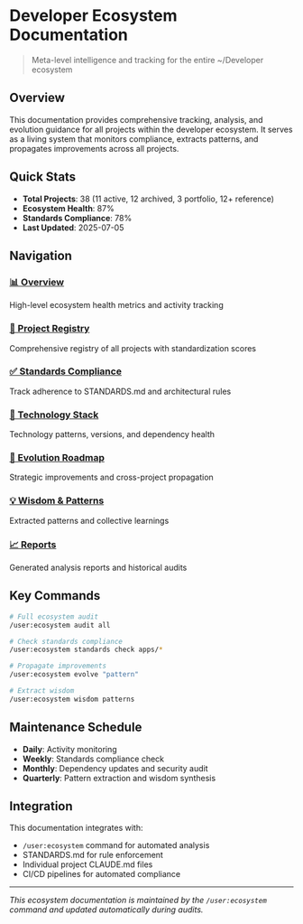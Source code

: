 # Developer Ecosystem Documentation

> Meta-level intelligence and tracking for the entire ~/Developer ecosystem

## Overview

This documentation provides comprehensive tracking, analysis, and evolution guidance for all projects within the developer ecosystem. It serves as a living system that monitors compliance, extracts patterns, and propagates improvements across all projects.

## Quick Stats

- **Total Projects**: 38 (11 active, 12 archived, 3 portfolio, 12+ reference)
- **Ecosystem Health**: 87%
- **Standards Compliance**: 78%
- **Last Updated**: 2025-07-05

## Navigation

### [📊 Overview](/overview/)
High-level ecosystem health metrics and activity tracking

### [📁 Project Registry](/projects/)
Comprehensive registry of all projects with standardization scores

### [✅ Standards Compliance](/compliance/)
Track adherence to STANDARDS.md and architectural rules

### [🔧 Technology Stack](/technology/)
Technology patterns, versions, and dependency health

### [🚀 Evolution Roadmap](/evolution/)
Strategic improvements and cross-project propagation

### [💡 Wisdom & Patterns](/wisdom/)
Extracted patterns and collective learnings

### [📈 Reports](/reports/)
Generated analysis reports and historical audits

## Key Commands

```bash
# Full ecosystem audit
/user:ecosystem audit all

# Check standards compliance
/user:ecosystem standards check apps/*

# Propagate improvements
/user:ecosystem evolve "pattern"

# Extract wisdom
/user:ecosystem wisdom patterns
```

## Maintenance Schedule

- **Daily**: Activity monitoring
- **Weekly**: Standards compliance check
- **Monthly**: Dependency updates and security audit
- **Quarterly**: Pattern extraction and wisdom synthesis

## Integration

This documentation integrates with:
- `/user:ecosystem` command for automated analysis
- STANDARDS.md for rule enforcement
- Individual project CLAUDE.md files
- CI/CD pipelines for automated compliance

---

*This ecosystem documentation is maintained by the `/user:ecosystem` command and updated automatically during audits.*